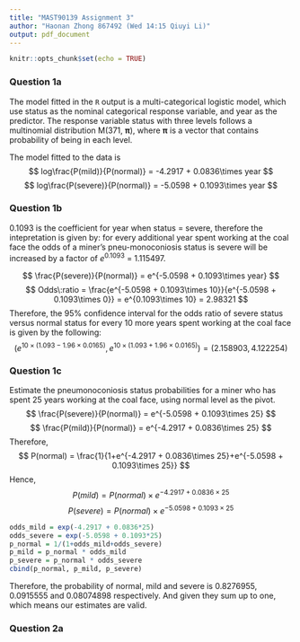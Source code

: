 ```yaml
---
title: "MAST90139 Assignment 3"
author: "Haonan Zhong 867492 (Wed 14:15 Qiuyi Li)"
output: pdf_document
---
```


```r
knitr::opts_chunk$set(echo = TRUE)
```

### Question 1a
The model fitted in the $\mathtt{R}$ output is a multi-categorical logistic model, which use status as the nominal categorical response variable, and year as the predictor. The response variable status with three levels follows a multinomial distribution M(371, $\boldsymbol{\pi}$), where $\boldsymbol{\pi}$ is a vector that contains probability of being in each level.

The model fitted to the data is
$$
log\frac{P(mild)}{P(normal)} = -4.2917 + 0.0836\times year
$$
$$
log\frac{P(severe)}{P(normal)} = -5.0598 + 0.1093\times year
$$

### Question 1b
0.1093 is the coefficient for year when status = severe, therefore the intepretation is given by: for every additional year spent working at the coal face the odds of a miner's pneu-monoconiosis status is severe will be increased by a factor of $e^{0.1093}$ = 1.115497.

$$
\frac{P(severe)}{P(normal)} = e^{-5.0598 + 0.1093\times year}
$$
\newline
$$
Odds\:ratio = \frac{e^{-5.0598 + 0.1093\times 10}}{e^{-5.0598 + 0.1093\times 0}} = e^{0.1093\times 10} = 2.98321
$$
Therefore, the 95% confidence interval for the odds ratio of severe status versus normal status for every 10 more years spent working at the coal face is given by the following:
$$
(e^{10\times(1.093-1.96\times 0.0165)}, e^{10\times(1.093+1.96\times 0.0165)}) = (2.158903, 4.122254)
$$

### Question 1c
Estimate the pneumonoconiosis status probabilities for a miner who has spent 25 years working at the coal face, using normal level as the pivot.
$$
\frac{P(severe)}{P(normal)} = e^{-5.0598 + 0.1093\times 25}
$$
\newline
$$
\frac{P(mild)}{P(normal)} = e^{-4.2917 + 0.0836\times 25}
$$
Therefore,
$$
P(normal) = \frac{1}{1+e^{-4.2917 + 0.0836\times 25}+e^{-5.0598 + 0.1093\times 25}}
$$
Hence,
$$
P(mild) = P(normal)\times e^{-4.2917 + 0.0836\times 25}
$$
$$
P(severe) = P(normal)\times e^{-5.0598 + 0.1093\times 25}
$$
```r
odds_mild = exp(-4.2917 + 0.0836*25)
odds_severe = exp(-5.0598 + 0.1093*25)
p_normal = 1/(1+odds_mild+odds_severe)
p_mild = p_normal * odds_mild
p_severe = p_normal * odds_severe
cbind(p_normal, p_mild, p_severe)
```
Therefore, the probability of normal, mild and severe is 0.8276955, 0.0915555 and 0.08074898 respectively. And given they sum up to one, which means our estimates are valid.

### Question 2a











